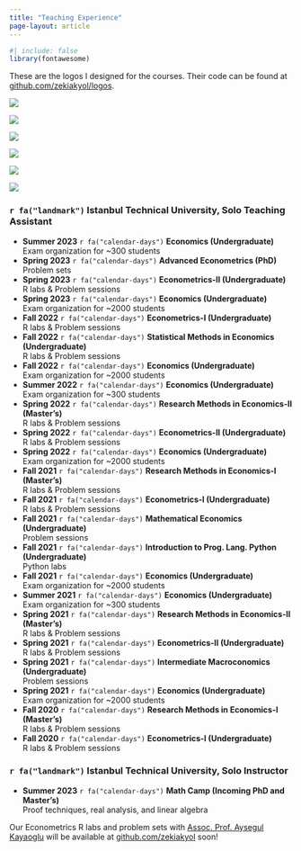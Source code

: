 ```yaml
---
title: "Teaching Experience"
page-layout: article
---
```


```r
#| include: false
library(fontawesome)
```

These are the logos I designed for the courses. Their code can be found at [github.com/zekiakyol/logos](https://github.com/zekiakyol/logos){target="_blank"}.

::: {layout-ncol=3}
![](logos_png/econometrics_logo.png)

![](logos_png/research_methods_in_economics_logo.png)

![](logos_png/statistical_methods_in_economics_logo.png)

![](logos_png/mlreadings_logo.png)

![](logos_png/mathematical_economics_logo.png)

![](logos_png/advanced_econometrics_logo.png)
:::

### `r fa("landmark")`  **Istanbul Technical University, Solo Teaching Assistant**

- **Summer 2023** `r fa("calendar-days")` **Economics (Undergraduate)** <br>
  Exam organization for ~300 students <br>
- **Spring 2023** `r fa("calendar-days")` **Advanced Econometrics (PhD)** <br>
  Problem sets <br>
- **Spring 2023** `r fa("calendar-days")` **Econometrics-II (Undergraduate)** <br>
  R labs & Problem sessions <br>
- **Spring 2023** `r fa("calendar-days")` **Economics (Undergraduate)** <br>
  Exam organization for ~2000 students <br>
- **Fall 2022** `r fa("calendar-days")` **Econometrics-I (Undergraduate)** <br>
  R labs & Problem sessions <br>
- **Fall 2022** `r fa("calendar-days")` **Statistical Methods in Economics (Undergraduate)** <br>
  R labs & Problem sessions <br>
- **Fall 2022** `r fa("calendar-days")` **Economics (Undergraduate)** <br>
  Exam organization for ~2000 students <br>
- **Summer 2022** `r fa("calendar-days")` **Economics (Undergraduate)** <br>
  Exam organization for ~300 students <br>
- **Spring 2022** `r fa("calendar-days")` **Research Methods in Economics-II (Master's)** <br>
  R labs & Problem sessions <br>
- **Spring 2022** `r fa("calendar-days")` **Econometrics-II (Undergraduate)** <br>
  R labs & Problem sessions <br>
- **Spring 2022** `r fa("calendar-days")` **Economics (Undergraduate)** <br>
  Exam organization for ~2000 students <br>
- **Fall 2021** `r fa("calendar-days")` **Research Methods in Economics-I (Master's)** <br>
  R labs & Problem sessions <br>
- **Fall 2021** `r fa("calendar-days")` **Econometrics-I (Undergraduate)** <br>
  R labs & Problem sessions <br>
- **Fall 2021** `r fa("calendar-days")` **Mathematical Economics (Undergraduate)** <br>
  Problem sessions <br>
- **Fall 2021** `r fa("calendar-days")` **Introduction to Prog. Lang. Python (Undergraduate)** <br>
  Python labs <br>
- **Fall 2021** `r fa("calendar-days")` **Economics (Undergraduate)** <br>
  Exam organization for ~2000 students <br>
- **Summer 2021** `r fa("calendar-days")` **Economics (Undergraduate)** <br>
  Exam organization for ~300 students <br>
- **Spring 2021** `r fa("calendar-days")` **Research Methods in Economics-II (Master's)** <br>
  R labs & Problem sessions <br>
- **Spring 2021** `r fa("calendar-days")` **Econometrics-II (Undergraduate)** <br>
  R labs & Problem sessions <br>
- **Spring 2021** `r fa("calendar-days")` **Intermediate Macroconomics (Undergraduate)** <br>
  Problem sessions <br>
- **Spring 2021** `r fa("calendar-days")` **Economics (Undergraduate)** <br>
  Exam organization for ~2000 students <br>
- **Fall 2020** `r fa("calendar-days")` **Research Methods in Economics-I (Master's)** <br>
  R labs & Problem sessions <br>
- **Fall 2020** `r fa("calendar-days")` **Econometrics-I (Undergraduate)** <br>
  R labs & Problem sessions <br>
  
### `r fa("landmark")`  **Istanbul Technical University, Solo Instructor**

- **Summer 2023** `r fa("calendar-days")` **Math Camp (Incoming PhD and Master's)** <br>
  Proof techniques, real analysis, and linear algebra <br>

Our Econometrics R labs and problem sets with [Assoc. Prof. Aysegul Kayaoglu](https://sites.google.com/view/aysegulkayaoglu){target="_blank"} will be available at [github.com/zekiakyol](https://github.com/zekiakyol){target="_blank"} soon!